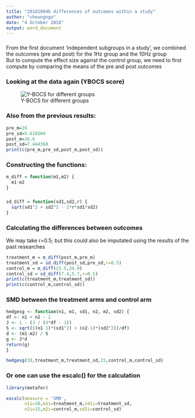```yaml
---
title: "20181004b differences of outcomes within a study"
author: "cheungngo"
date: "4 October 2018"
output: word_document
---
```


###

From the first document 'independent subgroups in a study', we combined the outcomes (pre and post) for the 1Hz group and the 10Hz group  
But to compute the effect size against the control group, we need to first compute by comparing the means of the pre and post outcomes

###

### Looking at the data again (YBOCS score)

![Y-BOCS for different groups](OCD-TMS.png)

### Also from the previous results:

```r
pre_m=26
pre_sd=5.618504
post_m=16.6
post_sd=7.444368
print(c(pre_m,pre_sd,post_m,post_sd))
```

### Constructing the functions:

```r
m_diff = function(m1,m2) {
  m1-m2
}
```

###

```r
sd_diff = function(sd1,sd2,r) {
  sqrt(sd1^2 + sd2^2 - 2*r*sd1*sd2)
}
```

###

### Calculating the differences between outcomes

We may take r=0.5; but this could also be imputated using the results of the past researches  

```r
treatment_m = m_diff(post_m,pre_m)
treatment_sd = sd_diff(post_sd,pre_sd,r=0.5)
control_m = m_diff(23.5,24.9)
control_sd = sd_diff(7.4,5.7,r=0.5)
print(c(treatment_m,treatment_sd))
print(c(control_m,control_sd))
```

###

### SMD between the treatment arms and control arm

```r
hedgesg <- function(n1, m1, sd1, n2, m2, sd2) {
df <- n1 + n2 - 2
J <- 1 - (3 / (4*df - 1))
S <- sqrt(((n1-1)*(sd1^2) + (n2-1)*(sd2^2))/df)
d <- (m1-m2) / S
g <- J*d
return(g)
}
```

```r
hedgesg(30,treatment_m,treatment_sd,15,control_m,control_sd)
```

### Or one can use the escalc() for the calculation

```r
library(metafor)
```

```r
escalc(measure = 'SMD',
       n1i=30,m1i=treatment_m,sd1i=treatment_sd,
       n2i=15,m2i=control_m,sd2i=control_sd)
```


